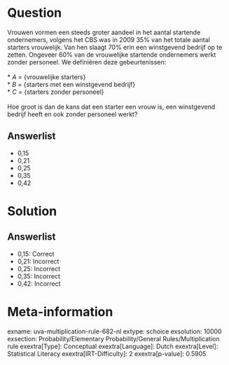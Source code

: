 Question
========

Vrouwen vormen een steeds groter aandeel in het aantal startende
ondernemers, volgens het CBS was in 2009 35% van het totale aantal
starters vrouwelijk. Van hen slaagt 70% erin een winstgevend bedrijf op
te zetten. Ongeveer 60% van de vrouwelijke startende ondernemers werkt
zonder personeel. We definiëren deze gebeurtenissen:\
\
* *A* = {vrouwelijke starters}\
* *B* = {starters met een winstgevend bedrijf}\
* *C* = {starters zonder personeel}\
\
Hoe groot is dan de kans dat een starter een vrouw is, een winstgevend
bedrijf heeft en ook zonder personeel werkt?

Answerlist
----------

* 0,15
* 0,21
* 0,25
* 0,35
* 0,42

Solution
========

Answerlist
----------

* 0,15: Correct
* 0,21: Incorrect
* 0,25: Incorrect
* 0,35: Incorrect
* 0,42: Incorrect

Meta-information
================
exname: uva-multiplication-rule-682-nl
extype: schoice
exsolution: 10000
exsection: Probability/Elementary Probability/General Rules/Multiplication rule
exextra[Type]: Conceptual
exextra[Language]: Dutch
exextra[Level]: Statistical Literacy
exextra[IRT-Difficulty]: 2
exextra[p-value]: 0.5905

